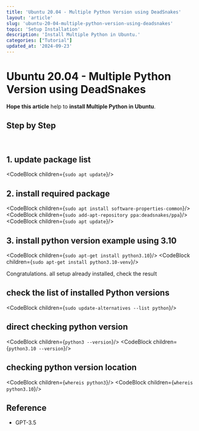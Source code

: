 ```yaml
---
title: 'Ubuntu 20.04 - Multiple Python Version using DeadSnakes'
layout: 'article'
slug: 'ubuntu-20-04-multiple-python-version-using-deadsnakes'
topic: 'Setup Installation'
description: 'Install Multiple Python in Ubuntu.'
categories: ["Tutorial"]
updated_at: '2024-09-23'
---
```



<ArticleHeader>

# Ubuntu 20.04 - Multiple Python Version using DeadSnakes

<strong className="text-brand-blue-medium">Hope this article</strong> help to <strong className="text-brand-purple">install  Multiple Python in Ubuntu</strong>.

</ArticleHeader>

<ArticleContent>

## Step by Step

<br />

## 1. update package list

<CodeBlock children={`sudo apt update`}/>

## 2. install required package

<CodeBlock children={`sudo apt install software-properties-common`}/>
<CodeBlock children={`sudo add-apt-repository ppa:deadsnakes/ppa`}/>
<CodeBlock children={`sudo apt update`}/>

## 3. install python version example using 3.10

<CodeBlock children={`sudo apt-get install python3.10`}/>
<CodeBlock children={`sudo apt-get install python3.10-venv`}/>

Congratulations. all setup already installed, check the result

## check the list of installed Python versions

<CodeBlock children={`sudo update-alternatives --list python`}/>

## direct checking python version

<CodeBlock children={`python3 --version`}/>
<CodeBlock children={`python3.10 --version`}/>

## checking python version location

<CodeBlock children={`whereis python3`}/>
<CodeBlock children={`whereis python3.10`}/>


</ArticleContent>

<ArticleSidebar>

## Reference
- GPT-3.5

</ArticleSidebar>
